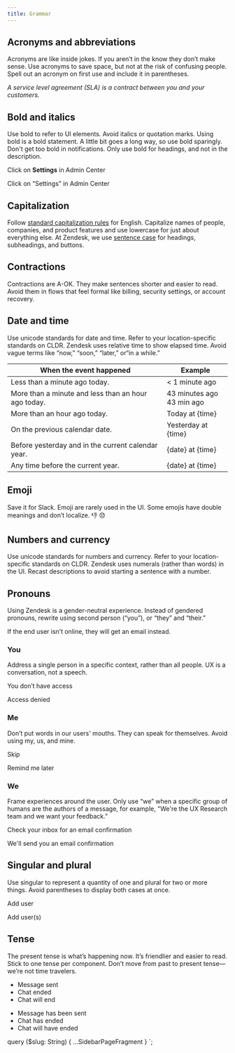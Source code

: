 ```yaml
---
title: Grammar
---
```


## Acronyms and abbreviations

Acronyms are like inside jokes. If you aren’t in the know they don’t make sense. Use acronyms to
save space, but not at the risk of confusing people. Spell out an acronym on first use and include
it in parentheses. ​

_A service level agreement (SLA) is a contract between you and your customers._

## Bold and italics

Use bold to refer to UI elements. Avoid italics or quotation marks. Using bold is a bold statement.
A little bit goes a long way, so use bold sparingly. Don't get too bold in notifications. Only use
bold for headings, and not in the description.

<BestPractice>
  <Do>
    <p>
      Click on <b>Settings</b> in Admin Center
    </p>
  </Do>
  <Dont>
    <p>Click on “Settings” in Admin Center</p>
  </Dont>
</BestPractice>

## Capitalization

Follow [standard capitalization
rules](https://owl.purdue.edu/owl/general_writing/mechanics/help_with_capitals.html) for English.
Capitalize names of people, companies, and product features and use lowercase for just about
everything else. At Zendesk, we use [sentence
case](https://en.wikipedia.org/wiki/Letter_case#Sentence_case) for headings, subheadings, and
buttons.

## Contractions

Contractions are A-OK. They make sentences shorter and easier to read. Avoid them in flows that feel
formal like billing, security settings, or account recovery.

## Date and time

Use unicode standards for date and time. Refer to your location-specific standards on CLDR. Zendesk
uses relative time to show elapsed time. Avoid vague terms like “now,” “soon,” “later,” or“in a
while.”

| When the event happened                             | Example                       |
| --------------------------------------------------- | ----------------------------- |
| Less than a minute ago today.                       | < 1 minute ago                |
| More than a minute and less than an hour ago today. | 43 minutes ago<br/>43 min ago |
| More than an hour ago today.                        | Today at {time}               |
| On the previous calendar date.                      | Yesterday at {time}           |
| Before yesterday and in the current calendar year.  | {date} at {time}              |
| Any time before the current year.                   | {date} at {time}              |

## Emoji

Save it for Slack. Emoji are rarely used in the UI. Some emojis have double meanings and don’t
localize. 👎 😞

## Numbers and currency

Use unicode standards for numbers and currency. Refer to your location-specific standards on CLDR.
Zendesk uses numerals (rather than words) in the UI. Recast descriptions to avoid starting a
sentence with a number.

## Pronouns

Using Zendesk is a gender-neutral experience. Instead of gendered pronouns, rewrite using second
person (“you”), or “they” and “their.”​

<BestPractice>
  <Do>
    <p>If the end user isn’t online, they will get an email instead.</p>
  </Do>
</BestPractice>

### You

Address a single person in a specific context, rather than all people. UX is a conversation, not a
speech.

<BestPractice>
  <Do>
    <p>You don’t have access</p>
  </Do>
  <Dont>
    <p>Access denied</p>
  </Dont>
</BestPractice>

### Me

Don’t put words in our users' mouths. They can speak for themselves. Avoid using my, us, and mine.

<BestPractice>
  <Do>
    <p>Skip</p>
  </Do>
  <Dont>
    <p>Remind me later</p>
  </Dont>
</BestPractice>

### We

Frame experiences around the user. Only use “we” when a specific group of humans are the authors of
a message, for example, "We're the UX Research team and we want your feedback."

<BestPractice>
  <Do>
    <p>Check your inbox for an email confirmation</p>
  </Do>
  <Dont>
    <p>We'll send you an email confirmation</p>
  </Dont>
</BestPractice>

## Singular and plural

Use singular to represent a quantity of one and plural for two or more things. Avoid parentheses to
display both cases at once.

<BestPractice>
  <Do>
    <p>Add user</p>
  </Do>
  <Dont>
    <p>Add user(s)</p>
  </Dont>
</BestPractice>

## Tense

The present tense is what’s happening now. It’s friendlier and easier to read. Stick to one tense
per component. Don’t move from past to present tense—we’re not time travelers.

<BestPractice>
  <Do>
    <ul>
      <li>Message sent</li>
      <li>Chat ended</li>
      <li>Chat will end</li>
    </ul>
  </Do>
  <Dont>
    <ul>
      <li>Message has been sent</li>
      <li>Chat has ended</li>
      <li>Chat will have ended</li>
    </ul>
  </Dont>
</BestPractice>


  query ($slug: String) {
    ...SidebarPageFragment
  }
`;
